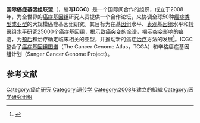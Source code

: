 '''国际癌症基因组联盟'''（{{lang-en|International Cancer Genome Consortium}}，缩写'''ICGC'''）是一个国际间合作的组织，成立于2008年，为全世界的[[肿瘤基因组学|癌症基因组]]研究人员提供一个合作论坛，来协调全球50种[[癌症的種類|癌症类型或亚型]]的大规模癌症基因组研究。其目标为在[[基因组|基因组]]水平、[[表观基因组|表观基因组]]水平和[[转录组|转录组]]水平研究25000个癌症基因组，揭示致癌[[突变|突变]]的全谱，揭示突变影响的痕迹，为[[预后|预后]]和治疗确定临床相关的亚型，并推动新的癌症[[治疗|治疗]]方法的发展<ref name = "Hudson_2010">{{cite journal | vauthors = Hudson TJ, et al. | title = International network of cancer genome projects | journal = Nature | volume = 464 | pages = 993-8 | date = April 2010 | pmid = 20393554| doi= 10.1038/nature08987 | pmc = 2902243 }}</ref>。ICGC整合了[[癌症基因组图谱|癌症基因组图谱]]（The Cancer Genome Atlas，TCGA）和辛格癌症基因组计划（Sanger Cancer Genome Project）。
==参考文献==
{{reflist}}

[[Category:癌症研究|Category:癌症研究]]
[[Category:遗传学|Category:遗传学]]
[[Category:2008年建立的組織|Category:2008年建立的組織]]
[[Category:医学研究组织|Category:医学研究组织]]